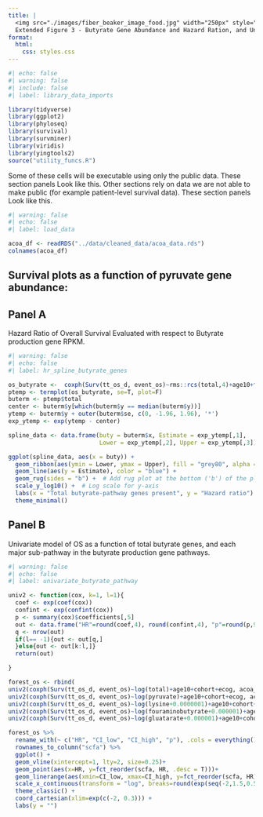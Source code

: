 ```yaml
--- 
title: |
  <img src="./images/fiber_beaker_image_food.jpg" width="250px" style="margin-left:5%; margin-right:5%"/>
  Extended Figure 3 - Butyrate Gene Abundance and Hazard Ration, and Univatiate Analysis of Butyrate Pathway.
format:
  html:
    css: styles.css
---
```




```r
#| echo: false
#| warning: false
#| include: false
#| label: library_data_imports

library(tidyverse)
library(ggplot2)
library(phyloseq)
library(survival)
library(survminer)
library(viridis)
library(yingtools2)
source("utility_funcs.R")


```

Some of these cells will be executable using only the public data.  These section panels <span class="executable" > Look like this</span>.  Other sections rely on data we are not able to make public (for example patient-level survival data).  These section panels <span class="nogo" > Look like this</span>.


```r
#| warning: false
#| echo: false
#| label: load_data

acoa_df <- readRDS("../data/cleaned_data/acoa_data.rds")
colnames(acoa_df)
```

## Survival plots as a function of pyruvate gene abundance:

<h2 class="nogo" >Panel A</h2>

Hazard Ratio of Overall Survival Evaluated with respect to Butyrate production gene RPKM. 

```r
#| warning: false
#| echo: false
#| label: hr_spline_butyrate_genes

os_butyrate <-  coxph(Surv(tt_os_d, event_os)~rms::rcs(total,4)+age10+factor(cohort)+ecog,, data = acoa_df)
ptemp <- termplot(os_butyrate, se=T, plot=F)
buterm <- ptemp$total
center <- buterm$y[which(buterm$y == median(buterm$y))]
ytemp <- buterm$y + outer(buterm$se, c(0, -1.96, 1.96), '*')
exp_ytemp <- exp(ytemp - center)

spline_data <- data.frame(buty = buterm$x, Estimate = exp_ytemp[,1],
                          Lower = exp_ytemp[,2], Upper = exp_ytemp[,3])

ggplot(spline_data, aes(x = buty)) +
  geom_ribbon(aes(ymin = Lower, ymax = Upper), fill = "grey80", alpha = 0.5) +
  geom_line(aes(y = Estimate), color = "blue") +
  geom_rug(sides = "b") +  # Add rug plot at the bottom ('b') of the plot
  scale_y_log10() +  # Log scale for y-axis
  labs(x = "Total butyrate-pathway genes present", y = "Hazard ratio") +
  theme_minimal()
```
<h2 class="nogo" >Panel B</h2>

Univariate model of OS as a function of total butyrate genes, and each major sub-pathway in the butyrate production gene pathways. 

```r
#| warning: false
#| echo: false
#| label: univariate_butyrate_pathway

univ2 <- function(cox, k=1, l=1){
  coef <- exp(coef(cox))
  confint <- exp(confint(cox))
  p <- summary(cox)$coefficients[,5]
  out <- data.frame("HR"=round(coef,4), round(confint,4), "p"=round(p,9))
  q <- nrow(out)
  if(l== -1){out <- out[q,]
  }else{out <- out[k:l,]}
  return(out)

}

forest_os <- rbind(
univ2(coxph(Surv(tt_os_d, event_os)~log(total)+age10+cohort+ecog, acoa_df)),
univ2(coxph(Surv(tt_os_d, event_os)~log(pyruvate)+age10+cohort+ecog, acoa_df)),
univ2(coxph(Surv(tt_os_d, event_os)~log(lysine+0.0000001)+age10+cohort+ecog, acoa_df)),
univ2(coxph(Surv(tt_os_d, event_os)~log(fouraminobutyrate+0.000001)+age10+cohort+ecog, acoa_df)),
univ2(coxph(Surv(tt_os_d, event_os)~log(gluatarate+0.000001)+age10+cohort+ecog, acoa_df)))

forest_os %>%
  rename_with(~ c("HR", "CI_low", "CI_high", "p"), .cols = everything()) %>%
  rownames_to_column("scfa") %>%
  ggplot() +
  geom_vline(xintercept=1, lty=2, size=0.25)+
  geom_point(aes(x=HR, y=fct_reorder(scfa, HR, .desc = T)))+
  geom_linerange(aes(xmin=CI_low, xmax=CI_high, y=fct_reorder(scfa, HR)), size=0.5) +
  scale_x_continuous(transform = "log", breaks=round(exp(seq(-2,1.5,0.5)),1)) +
  theme_classic() +
  coord_cartesian(xlim=exp(c(-2, 0.3))) + 
  labs(y = "")
  
```